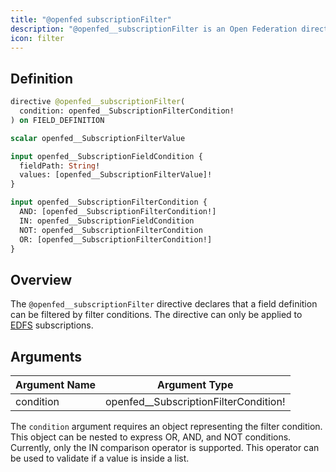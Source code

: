 ```yaml
---
title: "@openfed subscriptionFilter"
description: "@openfed__subscriptionFilter is an Open Federation directive used to filter subscription events based on filter predicates."
icon: filter
---
```


## Definition

```graphql
directive @openfed__subscriptionFilter(
  condition: openfed__SubscriptionFilterCondition!
) on FIELD_DEFINITION

scalar openfed__SubscriptionFilterValue

input openfed__SubscriptionFieldCondition {
  fieldPath: String!
  values: [openfed__SubscriptionFilterValue]!
}

input openfed__SubscriptionFilterCondition {
  AND: [openfed__SubscriptionFilterCondition!]
  IN: openfed__SubscriptionFieldCondition
  NOT: openfed__SubscriptionFilterCondition
  OR: [openfed__SubscriptionFilterCondition!]
}
```

## Overview

The `@openfed__subscriptionFilter` directive declares that a field definition can be filtered by filter conditions. The directive can only be applied to [EDFS](/federation/event-driven-federated-subscriptions) subscriptions.

## Arguments

| Argument Name | Argument Type                           |
| ------------- | --------------------------------------- |
| condition     | openfed\_\_SubscriptionFilterCondition! |

The `condition` argument requires an object representing the filter condition. This object can be nested to express OR, AND, and NOT conditions. Currently, only the IN comparison operator is supported. This operator can be used to validate if a value is inside a list.

